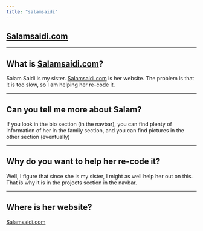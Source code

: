 ```yaml
---
title: "salamsaidi"
---
```


<Nav act={6} />
<Head> 
    <title>rayyansaidi.com</title>
    <html lang="en" />
</Head>

# [Salamsaidi.com](https://salamsaidi.com)

---
## What is [Salamsaidi.com](https://salamsaidi.com)?
Salam Saidi is my sister. [Salamsaidi.com](https://salamsaidi.com) is her website. The problem is that it is too slow, so I am helping her re-code it.

---
## Can you tell me more about Salam?
If you look in the bio section (in the navbar), you can find plenty of information of her in the family section, and you can find pictures in the other section (eventually)

---
## Why do you want to help her re-code it?
Well, I figure that since she is my sister, I might as well help her out on this. That is why it is in the projects section in the navbar.

---
## Where is her website?
[Salamsaidi.com](https://salamsaidi.com)
